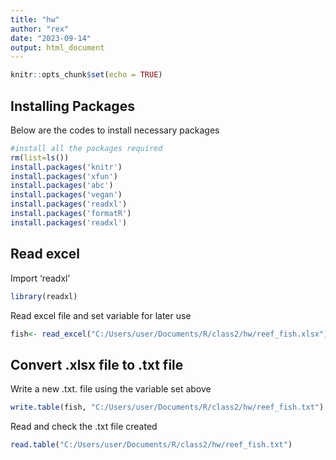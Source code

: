 ```yaml
---
title: "hw"
author: "rex"
date: "2023-09-14"
output: html_document
---
```


```r
knitr::opts_chunk$set(echo = TRUE)
```

## Installing Packages

Below are the codes to install necessary packages

```r
#install all the packages required
rm(list=ls())
install.packages('knitr')
install.packages('xfun')
install.packages('abc')
install.packages('vegan')
install.packages('readxl')
install.packages('formatR')
install.packages('readxl')
```

## Read excel

Import 'readxl'

```r
library(readxl)
```

Read excel file and set variable for later use

```r
fish<- read_excel("C:/Users/user/Documents/R/class2/hw/reef_fish.xlsx")
```


## Convert .xlsx file to .txt file

Write a new .txt. file using the variable set above

```r
write.table(fish, "C:/Users/user/Documents/R/class2/hw/reef_fish.txt")
```

Read and check the .txt file created

```r
read.table("C:/Users/user/Documents/R/class2/hw/reef_fish.txt")
```
